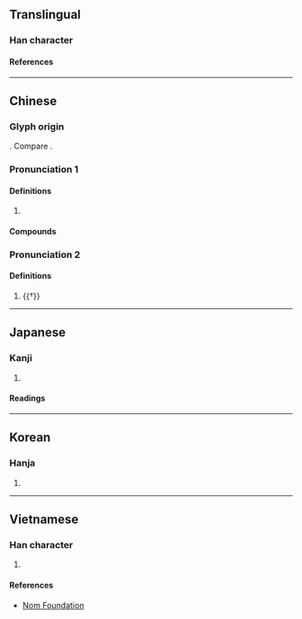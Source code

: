 {{character info}}
==Translingual==

===Han character===
{{Han char|rn=61|rad=心|as=03|sn=7|four=21331|canj=XYMP,YMP|ids=⿱上心}}

====References====
{{Han ref|kx=0376.080|dkj=10316|dj=0702.170|hdz=42270.010|uh=5FD0}}

----

==Chinese==
{{zh-forms}}

===Glyph origin===
{{Han etym}}
{{Han compound|上|心|ls=ic|t1=up|t2=heart}}. Compare {{och-l|忑}}.

===Pronunciation 1===
{{zh-pron
|m=tǎn
|c=taan2
|h=
|md=tāng
|mn=thám
|w=2thoe
|mc=
|oc=y
|cat=
}}

====Definitions====
{{zh-hanzi}}

# {{zh-only|忐忑}}

====Compounds====
{{zh-der|忑忑忐忐|怵怵忐忐|忐忑不定|忐忑不安|忐忑|忐忐忑忑|忐上忑下}}

===Pronunciation 2===
{{zh-pron
|m=kěng
|c=
|h=
|md=
|mn=
|w=
|cat=
}}

====Definitions====
{{zh-hanzi}}

# {{†}} {{zh-only|忐忑|tr=kěngdǎo}}

----

==Japanese==

===Kanji===
{{ja-kanji|grade=|rs=心03}}

# {{rfdef|ja|sort=心03}}

====Readings====
{{ja-readings
|on=くん, こう, きょう
|kun=むなしい
}}

----

==Korean==

===Hanja===
{{ko-hanja|탐}}

# {{rfdef|ko|sort=心03}}

----

==Vietnamese==

===Han character===
{{vi-readings|rs=心03|reading=thảm}}

# {{rfdef|vi|sort=心03}}

====References====
* [http://nomfoundation.org/common/nom_details.php?codepoint=5fd0 Nom Foundation]

{{cln|vi|Han tu}}